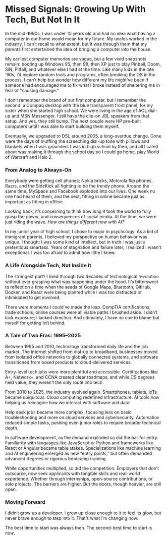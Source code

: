 # Missed Signals: Growing Up With Tech, But Not In It

In the mid-1990s, I was under 10 years old and had no idea what having a computer in our home would mean for my future. My uncles worked in the industry, I can't recall to what extent, but it was through them that my parents first entertained the idea of bringing a computer into the house.

My earliest computer memories are vague, but a few vivid snapshots remain: booting up Windows 95, then 98, then XP just to play Pinball, Doom, SiN, Pitfall, and whatever else I had at the time. Like many kids in the late '90s, I’d explore random tools and programs, often breaking the OS in the process. I can’t help but wonder how different my life might’ve been if someone had encouraged me to fix what I broke instead of sheltering me in fear of "causing damage."

I don’t remember the brand of our first computer, but I remember the second: a Compaq desktop with the blue transparent front panel, for my sister when she started high school. We were living in the age of AOL dial-up and MSN Messenger. I still have the clip-on JBL speakers from that setup. And yes, they still bump. The next couple were HP pre-built computers until I was able to start building them myself.

Eventually, we upgraded to DSL around 2005, a long-overdue change. Gone were the days of muffling the screeching dial-up tone with pillows and blankets when I was grounded. I was in high school by then, and all I cared about was making it through the school day so I could go home, play World of Warcraft and Halo 2.

### From Analog to Always-On

Everybody were getting cell phones; Nokia bricks, Motorola flip phones, Razrs, and the SideKick all fighting to be the trendy phone. Around the same time, MySpace and Facebook exploded into our lives. One week no one had heard of them, and the next, fitting in online became just as important as fitting in offline.

Looking back, it’s concerning to think how long it took the world to fully grasp the power, and consequences of social media. At the time, we were just riding the wave. *How are things different now with AI?*

In my junior year of high school, I chose to major in psychology. As a kid of immigrant parents, I believed my perspective on human behavior was unique. I thought I was some kind of intellect, but in truth I was just a pretentious smartass. Years of stagnation and failure later, I realized I wasn’t exceptional. I was too afraid to admit how little I knew.

### A Life Alongside Tech, Not Inside It

The strangest part? I lived through two decades of technological revolution without ever grasping what was happening under the hood. It’s bittersweet to reflect on a time when the seeds of Google Maps, Bluetooth, GitHub, Docker, and React were being planted while I was too distracted or intimidated to get involved.

There were moments I could’ve made the leap. CompTIA certifications, trade schools, online courses were all viable paths I brushed aside. I didn’t lack exposure; I lacked direction. And ultimately, I have no one to blame but myself for getting left behind.

### A Tale of Two Eras: 1995–2025

Between 1995 and 2010, technology transformed daily life and the job market. The internet shifted from dial-up to broadband, businesses moved from isolated office networks to globally connected systems, and software transitioned from boxed products to cloud-delivered services.

Entry-level tech jobs were more plentiful and accessible. Certifications like A+, Network+, and CCNA created clear roadmaps, and while CS degrees held value, they weren’t the only route into tech.

From 2010 to 2025, the industry evolved again. Smartphones, tablets, IoTs became ubiquitous. Cloud computing redefined infrastructure. AI tools now helping us reimagine how we interact with software and data.

Help desk jobs became more complex, focusing less on basic troubleshooting and more on cloud services and cybersecurity. Automation reduced simple tasks, pushing even junior roles to require broader technical depth.

In software development, as the demand exploded so did the bar for entry. Familiarity with languages like JavaScript or Python and frameworks like React or Angular became table stakes. Specializations like machine learning and AI engineering emerged as new “entry points,” but often demanded advanced degrees or rigorous bootcamp training.

While opportunities multiplied, so did the competition. Employers that don't outsource, now seek applicants with tangible skills and real-world experience. Whether through internships, open-source contributions, or solo projects. The barriers are higher. But the doors, though heavier, are still open.

### Moving Forward

I didn’t grow up a developer. I grew up close enough to it to feel its glow, but never brave enough to step into it. That’s what I’m changing now.

The best time to start was always then. The second-best time to start is *now*.
